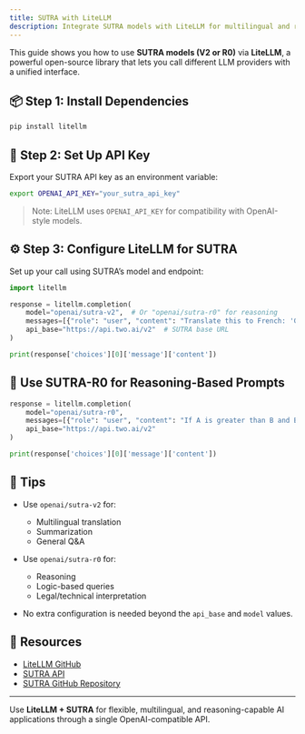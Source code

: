 ```yaml
---
title: SUTRA with LiteLLM
description: Integrate SUTRA models with LiteLLM for multilingual and reasoning-rich AI applications.
---
```


This guide shows you how to use **SUTRA models (V2 or R0)** via **LiteLLM**, a powerful open-source library that lets you call different LLM providers with a unified interface.

## 📦 Step 1: Install Dependencies

```bash
pip install litellm
```

## 🔐 Step 2: Set Up API Key

Export your SUTRA API key as an environment variable:

```bash
export OPENAI_API_KEY="your_sutra_api_key"
```

> Note: LiteLLM uses `OPENAI_API_KEY` for compatibility with OpenAI-style models.

## ⚙️ Step 3: Configure LiteLLM for SUTRA

Set up your call using SUTRA’s model and endpoint:

```python
import litellm

response = litellm.completion(
    model="openai/sutra-v2",  # Or "openai/sutra-r0" for reasoning
    messages=[{"role": "user", "content": "Translate this to French: 'Good morning, how are you?'" }],
    api_base="https://api.two.ai/v2"  # SUTRA base URL
)

print(response['choices'][0]['message']['content'])
```

## 🧠 Use SUTRA-R0 for Reasoning-Based Prompts

```python
response = litellm.completion(
    model="openai/sutra-r0",
    messages=[{"role": "user", "content": "If A is greater than B and B is greater than C, who is greatest?"}],
    api_base="https://api.two.ai/v2"
)

print(response['choices'][0]['message']['content'])
```

## 📎 Tips

- Use `openai/sutra-v2` for:

  - Multilingual translation
  - Summarization
  - General Q&A

- Use `openai/sutra-r0` for:

  - Reasoning
  - Logic-based queries
  - Legal/technical interpretation

- No extra configuration is needed beyond the `api_base` and `model` values.

## 🔗 Resources

- [LiteLLM GitHub](https://github.com/BerriAI/litellm)
- [SUTRA API](https://developer.two.ai)
- [SUTRA GitHub Repository](https://github.com/sutra-dev/sutra-cookbook)

---

Use **LiteLLM + SUTRA** for flexible, multilingual, and reasoning-capable AI applications through a single OpenAI-compatible API.
